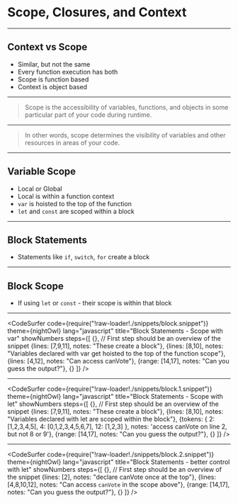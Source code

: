 

# Scope, Closures, and Context 

---

## Context vs Scope

* Similar, but not the same
* Every function execution has both 
* Scope is function based
* Context is object based

---

> Scope is the accessibility of variables, functions, and objects in some particular part of your code during runtime. 

---

>  In other words, scope determines the visibility of variables and other resources in areas of your code.

---

## Variable Scope

* Local or Global 
* Local is within a function context
* `var` is hoisted to the top of the function 
* `let` and `const` are scoped within a block 

---

## Block Statements

* Statements like `if`, `switch`, `for` create a block

---

## Block Scope

* If using `let` or `const` - their scope is within that block

---

<CodeSurfer
  code={require("!raw-loader!./snippets/block.snippet")}
  theme={nightOwl}
  lang="javascript"
  title="Block Statements - Scope with var"
  showNumbers
  steps={[
    {}, // First step should be an overview of the snippet
    {lines: [7,9,11], notes: "These create a block"},
    {lines: [8,10], notes: "Variables declared with var get hoisted to the top of the function scope"},
    {lines: [4,12], notes: "Can access canVote"},
    {range: [14,17], notes: "Can you guess the output?"},
    {}
  ]}
/>

---

<CodeSurfer
  code={require("!raw-loader!./snippets/block.1.snippet")}
  theme={nightOwl}
  lang="javascript"
  title="Block Statements - Scope with let"
  showNumbers
  steps={[
    {}, // First step should be an overview of the snippet
    {lines: [7,9,11], notes: "These create a block"},
    {lines: [8,10], notes: "Variables declared with let are scoped within the block"},
    {tokens: {
        2: [1,2,3,4,5],
        4: [0,1,2,3,4,5,6,7],
        12: [1,2,3]
    }, notes: 'access canVote on line 2, but not 8 or 9'},
    {range: [14,17], notes: "Can you guess the output?"},
    {}
  ]}
/>

---
<CodeSurfer
  code={require("!raw-loader!./snippets/block.2.snippet")}
  theme={nightOwl}
  lang="javascript"
  title="Block Statements - better control with let"
  showNumbers
  steps={[
    {}, // First step should be an overview of the snippet
    {lines: [2], notes: "declare canVote once at the top"},
    {lines: [4,8,10,12], notes: "Can access `canVote` in the scope above"},
    {range: [14,17], notes: "Can you guess the output?"},
    {}
  ]}
/>